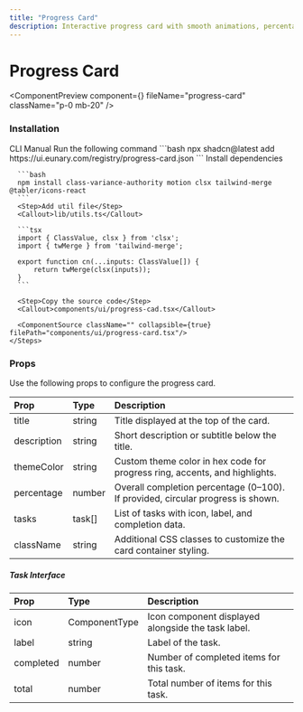 ```yaml
---
title: "Progress Card"
description: Interactive progress card with smooth animations, percentage indicators, and dynamic visuals to monitor and showcase task progress.
---
```


# Progress Card

<ComponentPreview component={<ProgressCardDemo />} fileName="progress-card" className="p-0 mb-20" />

### Installation

<Tabs defaultValue="manual">
  <TabsList>
    <TabsTrigger value="cli">CLI</TabsTrigger>
    <TabsTrigger value="manual">Manual</TabsTrigger>
  </TabsList>

  <TabsContent value="cli">
    <Steps>
      <Step>Run the following command</Step>
      ```bash
      npx shadcn@latest add https://ui.eunary.com/registry/progress-card.json
      ```
    </Steps>
  </TabsContent>

  <TabsContent value="manual">
    <Steps>
      <Step>Install dependencies</Step>

      ```bash
      npm install class-variance-authority motion clsx tailwind-merge @tabler/icons-react
      ```
      <Step>Add util file</Step>
      <Callout>lib/utils.ts</Callout>

      ```tsx
      import { ClassValue, clsx } from 'clsx';
      import { twMerge } from 'tailwind-merge';

      export function cn(...inputs: ClassValue[]) {
          return twMerge(clsx(inputs));
      }
      ```

      <Step>Copy the source code</Step>
      <Callout>components/ui/progress-cad.tsx</Callout>
     
      <ComponentSource className="" collapsible={true}  filePath="components/ui/progress-card.tsx"/>
    </Steps>
  </TabsContent>
</Tabs>


### Props

Use the following props to configure the progress card.


| Prop                | Type                     | Description                                        |
| :------------------ | :----------------------- | :------------------------------------------------- |
| <Callout>title</Callout>          | <Callout>string</Callout>          | Title displayed at the top of the card. |
| <Callout>description</Callout>          | <Callout>string</Callout>          | Short description or subtitle below the title. |
| <Callout>themeColor</Callout>         | <Callout>string</Callout>         | Custom theme color in hex code for progress ring, accents, and highlights.           |
| <Callout>percentage</Callout>         | <Callout>number</Callout>         | Overall completion percentage (0–100). If provided, circular progress is shown.           |
| <Callout>tasks</Callout>         | <Callout>task[]</Callout>         | List of tasks with icon, label, and completion data.           |
| <Callout>className</Callout>         | <Callout>string</Callout>         | Additional CSS classes to customize the card container styling.           |


##### Task Interface

| Prop                | Type                     | Description                                        |
| :------------------ | :----------------------- | :------------------------------------------------- |
| <Callout>icon</Callout>          | <Callout>ComponentType</Callout>          | Icon component displayed alongside the task label. |
| <Callout>label</Callout>          | <Callout>string</Callout>          | Label of the task. |
| <Callout>completed</Callout>          | <Callout>number</Callout>          | Number of completed items for this task. |
| <Callout>total</Callout>          | <Callout>number</Callout>          | Total number of items for this task. |

<ExploreComponents currentComponent="progress-card" />